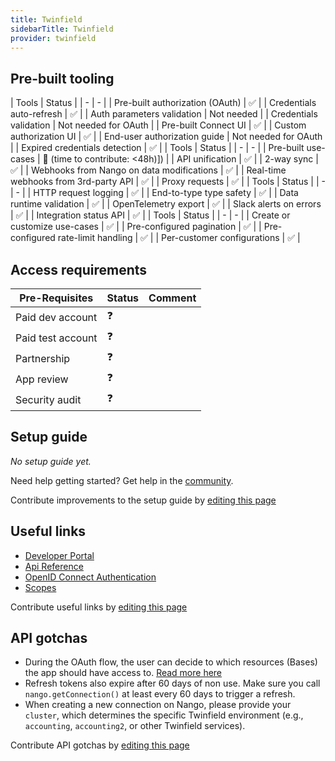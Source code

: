 ```yaml
---
title: Twinfield
sidebarTitle: Twinfield
provider: twinfield
---
```




<Overview />

## Pre-built tooling

<AccordionGroup>
<Accordion title="✅ Authorization">
| Tools | Status |
| - | - |
| Pre-built authorization (OAuth) | ✅ |
| Credentials auto-refresh | ✅ |
| Auth parameters validation | Not needed |
| Credentials validation | Not needed for OAuth |
| Pre-built Connect UI | ✅ |
| Custom authorization UI | ✅ |
| End-user authorization guide | Not needed for OAuth |
| Expired credentials detection | ✅ |
</Accordion>
<Accordion title="✅ Read & write data">
| Tools | Status |
| - | - |
| Pre-built use-cases | 🚫 (time to contribute: &lt;48h)]) |
| API unification | ✅ |
| 2-way sync | ✅ |
| Webhooks from Nango on data modifications | ✅ |
| Real-time webhooks from 3rd-party API | ✅ |
| Proxy requests | ✅ |
</Accordion>
<Accordion title="✅ Observability & data quality">
| Tools | Status |
| - | - |
| HTTP request logging | ✅ |
| End-to-type type safety | ✅ |
| Data runtime validation | ✅ |
| OpenTelemetry export | ✅ |
| Slack alerts on errors | ✅ |
| Integration status API | ✅ |
</Accordion>
<Accordion title="✅ Customization">
| Tools | Status |
| - | - |
| Create or customize use-cases | ✅ |
| Pre-configured pagination | ✅ |
| Pre-configured rate-limit handling | ✅ |
| Per-customer configurations | ✅ |
</Accordion>
</AccordionGroup>

<PreBuiltUseCases />

## Access requirements
| Pre-Requisites | Status | Comment|
| - | - | - |
| Paid dev account | ❓ |  |
| Paid test account | ❓ |  |
| Partnership | ❓ | |
| App review | ❓ |  |
| Security audit | ❓ | |


## Setup guide

_No setup guide yet._

<Tip>Need help getting started? Get help in the [community](https://nango.dev/slack).</Tip>

<Note>Contribute improvements to the setup guide by [editing this page](https://github.com/nangohq/nango/tree/master/docs-v2/integrations/all/twinfield.mdx)</Note>


## Useful links

-   [Developer Portal](https://developers.twinfield.com/home)
-   [Api Reference](https://accounting.twinfield.com/webservices/documentation/#/)
-   [OpenID Connect Authentication](https://accounting.twinfield.com/webservices/documentation/#/ApiReference/Authentication/OpenIdConnect/#/)
-   [Scopes](https://accounting.twinfield.com/webservices/documentation/#/ApiReference/Authentication/OpenIdConnect#Scopes)

<Note>Contribute useful links by [editing this page](https://github.com/nangohq/nango/tree/master/docs-v2/integrations/all/twinfield.mdx)</Note>

## API gotchas

-   During the OAuth flow, the user can decide to which resources (Bases) the app should have access to. [Read more here](https://airtable.com/developers/web/api/oauth-reference#resources)
-   Refresh tokens also expire after 60 days of non use. Make sure you call `nango.getConnection()` at least every 60 days to trigger a refresh.
-   When creating a new connection on Nango, please provide your `cluster`, which determines the specific Twinfield environment (e.g., `accounting`, `accounting2`, or other Twinfield services). 

<Note>Contribute API gotchas by [editing this page](https://github.com/nangohq/nango/tree/master/docs-v2/integrations/all/twinfield.mdx)</Note>

